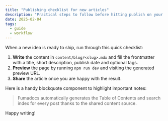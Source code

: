 ```yaml
---
title: "Publishing checklist for new articles"
description: "Practical steps to follow before hitting publish on your next Fumadocs post."
date: 2025-02-04
tags:
  - guide
  - workflow
---
```


When a new idea is ready to ship, run through this quick checklist:

1. **Write** the content in `content/blog/<slug>.mdx` and fill the frontmatter with a title,
   short description, publish date and optional tags.
2. **Preview** the page by running `npm run dev` and visiting the generated preview URL.
3. **Share** the article once you are happy with the result.

Here is a handy blockquote component to highlight important notes:

> Fumadocs automatically generates the Table of Contents and search index for every post
> thanks to the shared content source.

Happy writing!
